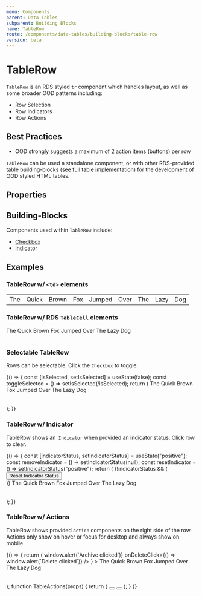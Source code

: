 ```yaml
---
menu: Components
parent: Data Tables
subparent: Building Blocks
name: TableRow
route: /components/data-tables/building-blocks/table-row
version: beta
---
```





# TableRow

`TableRow` is an RDS styled `tr` component which handles layout, as well as some
broader OOD patterns including:

- Row Selection
- Row Indicators
- Row Actions

## Best Practices

- OOD strongly suggests a maximum of 2 action items (buttons) per row

`TableRow` can be used a standalone component, or with other RDS-provided table
building-blocks
([see full table implementation](/components/data-tables/data-table-example))
for the development of OOD styled HTML tables.

## Properties

<Props of={TableRowDocz} />

## Building-Blocks

Components used within `TableRow` include:

- [Checkbox](/components/checkbox)
- [Indicator](/components/indicator)

## Examples

### TableRow w/ `<td>` elements

<Playground>
  <table>
    <tbody>
      <TableRow>
        <td>The</td>
        <td>Quick</td>
        <td>Brown</td>
        <td>Fox</td>
        <td>Jumped</td>
        <td>Over</td>
        <td>The</td>
        <td>Lazy</td>
        <td>Dog</td>
      </TableRow>
    </tbody>
  </table>
</Playground>

### TableRow w/ RDS `TableCell` elements

<Playground>
  <table>
    <tbody>
      <TableRow>
        <TableCell>The</TableCell>
        <TableCell>Quick</TableCell>
        <TableCell>Brown</TableCell>
        <TableCell>Fox</TableCell>
        <TableCell>Jumped</TableCell>
        <TableCell>Over</TableCell>
        <TableCell>The</TableCell>
        <TableCell>Lazy</TableCell>
        <TableCell>Dog</TableCell>
      </TableRow>
    </tbody>
  </table>
</Playground>

### Selectable TableRow

Rows can be selectable. Click the `Checkbox` to toggle.

<Playground>
  {() => {
    const [isSelected, setIsSelected] = useState(false);
    const toggleSelected = () => setIsSelected(!isSelected);
    return (
      <table>
        <tbody>
          <TableRow
            isSelectable
            isSelected={isSelected}
            onSelect={toggleSelected}
          >
            <TableCell>The</TableCell>
            <TableCell>Quick</TableCell>
            <TableCell>Brown</TableCell>
            <TableCell>Fox</TableCell>
            <TableCell>Jumped</TableCell>
            <TableCell>Over</TableCell>
            <TableCell>The</TableCell>
            <TableCell>Lazy</TableCell>
            <TableCell>Dog</TableCell>
          </TableRow>
        </tbody>
      </table>
    );
  }}
</Playground>

### TableRow w/ Indicator

TableRow shows an` Indicator` when provided an indicator status. Click row to
clear.

<Playground>
  {() => {
    const [indicatorStatus, setIndicatorStatus] = useState("positive");
    const removeIndicator = () => setIndicatorStatus(null);
    const resetIndicator = () => setIndicatorStatus("positive");
    return (
      <Fragment>
        {!indicatorStatus && (
          <div style={{ marginBottom: 16 }}>
            <Button color="tint" hierarchy="primary" onClick={resetIndicator}>
              Reset Indicator Status
            </Button>
          </div>
        )}
        <table>
          <tbody>
            <TableRow
              indicatorStatus={indicatorStatus}
              onClick={removeIndicator}
            >
              <TableCell>The</TableCell>
              <TableCell>Quick</TableCell>
              <TableCell>Brown</TableCell>
              <TableCell>Fox</TableCell>
              <TableCell>Jumped</TableCell>
              <TableCell>Over</TableCell>
              <TableCell>The</TableCell>
              <TableCell>Lazy</TableCell>
              <TableCell>Dog</TableCell>
            </TableRow>
          </tbody>
        </table>
      </Fragment>
    );
  }}
</Playground>

### TableRow w/ Actions

TableRow shows provided `action` components on the right side of the row.
Actions only show on hover or focus for desktop and always show on mobile.

<Playground>
  {() => {
    return (
      <table style={{ borderSpacing: 0 }}>
        <tbody>
          <TableRow
            actions={
              <TableActions
                onArchiveClick={() => window.alert(`Archive clicked`)}
                onDeleteClick={() => window.alert(`Delete clicked`)}
              />
            }
          >
            <TableCell>The</TableCell>
            <TableCell>Quick</TableCell>
            <TableCell>Brown</TableCell>
            <TableCell>Fox</TableCell>
            <TableCell>Jumped</TableCell>
            <TableCell>Over</TableCell>
            <TableCell>The</TableCell>
            <TableCell>Lazy</TableCell>
            <TableCell>Dog</TableCell>
          </TableRow>
        </tbody>
      </table>
    );
    function TableActions(props) {
      return (
        <Fragment>
          <Button
            color="neutral"
            hierarchy="tertiary"
            onClick={props.onArchiveClick}
            size="medium"
            style={{ marginLeft: 4 }}
          >
            <Icon.Archive24 />
          </Button>
          <Button
            color="neutral"
            hierarchy="tertiary"
            onClick={props.onDeleteClick}
            size="medium"
            style={{ marginLeft: 4 }}
          >
            <Icon.Bin24 />
          </Button>
        </Fragment>
      );
    }
  }}
</Playground>

